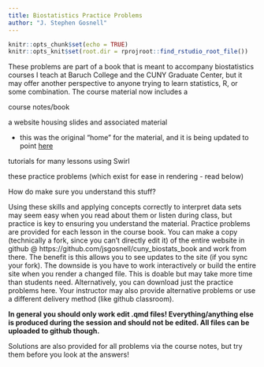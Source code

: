 ```yaml
---
title: Biostatistics Practice Problems
author: "J. Stephen Gosnell"
---
```


<!-- COMMENT NOT SHOW IN ANY OUTPUT: Code chunk below sets overall defaults for .qmd file; these inlcude showing output by default and looking for files relative to .Rpoj file, not .qmd file, which makes putting filesin different folders easier  -->

```r
knitr::opts_chunk$set(echo = TRUE)
knitr::opts_knit$set(root.dir = rprojroot::find_rstudio_root_file())
```

These problems are part of a book that is meant to accompany
biostatistics courses I teach at Baruch College and the CUNY Graduate
Center, but it may offer another perspective to anyone trying to learn
statistics, R, or some combination. The course material now includes a

course notes/book

a website housing slides and associated material

-   this was the original "home" for the material, and it is being
    updated to point
    [here](https://jsgosnell.github.io/cuny_biostats_website/){target="_blank"}

tutorials for many lessons using Swirl

these practice problems (which exist for ease in rendering - read below)

How do make sure you understand this stuff?

Using these skills and applying concepts correctly to interpret data
sets may seem easy when you read about them or listen during class, but
practice is key to ensuring you understand the material. Practice
problems are provided for each lesson in the course book. You can make a
copy (technically a fork, since you can’t directly edit it) of the
entire website in github \@
https://github.com/jsgosnell/cuny_biostats_book and work from there. The
benefit is this allows you to see updates to the site (if you sync your
fork). The downside is you have to work interactively or build the
entire site when you render a changed file. This is doable but may take
more time than students need. Alternatively, you can download just the
practice problems here. Your instructor may also provide alternative
problems or use a different delivery method (like github classroom).

**In general you should only work edit .qmd files! Everything/anything
else is produced during the session and should not be edited. All files
can be uploaded to github though.**

Solutions are also provided for all problems via the course notes, but
try them before you look at the answers!
